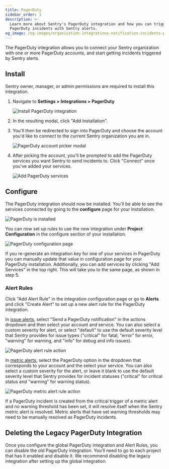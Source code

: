 ```yaml
---
title: PagerDuty
sidebar_order: 1
description: >-
  Learn more about Sentry's PagerDuty integration and how you can trigger
  PagerDuty incidents with Sentry alerts.
og_image: /og-images/organization-integrations-notification-incidents-pagerduty.png
---
```


The PagerDuty integration allows you to connect your Sentry organization with one or more PagerDuty accounts, and start getting incidents triggered by Sentry alerts.

## Install

<Alert>

Sentry owner, manager, or admin permissions are required to install this integration.

</Alert>

1. Navigate to **Settings > Integrations > PagerDuty**

   ![Install PagerDuty integration](./img/pagerduty-overview.png)

2. In the resulting modal, click "Add Installation".

3. You'll then be redirected to sign into PagerDuty and choose the account you'd like to connect to the current Sentry organization you are in.

   ![PagerDuty account picker modal](./img/pd_account_picker.png)

4. After picking the account, you'll be prompted to add the PagerDuty services you want Sentry to send incidents to. Click "Connect" once you've added your services.

   ![Add PagerDuty services](./img/pd_add_services.png)

## Configure

The PagerDuty integration should now be installed. You'll be able to see the services connected by going to the **configure** page for your installation.

![PagerDuty is installed](./img/pd_installed.png)

You can now set up rules to use the new integration under **Project Configuration** in the configure section of your installation.

![PagerDuty configuration page](./img/pd_org_configuration.png)

If you re-generate an integration key for one of your services in PagerDuty you can manually update that value in configuration page for your PagerDuty installation. Additionally, you can add services by clicking "Add Services" in the top right. This will take you to the same page, as shown in step 5.

### Alert Rules

Click "Add Alert Rule" in the integration configuration page or go to **Alerts** and click "Create Alert" to set up a new alert rule for the PagerDuty integration.

In [issue alerts](/product/alerts/alert-types/#issue-alerts), select "Send a PagerDuty notification" in the actions dropdown and then select your account and service. You can also select a custom severity for alert, or select "default" to use the default severity level that Sentry provides for issue types ("critical" for fatal, "error" for error, "warning" for warning, and "info" for debug and info issues).

![PagerDuty alert rule action](./img/pd_alert_rule.png)

In [metric alerts](/product/alerts/alert-types/#metric-alerts), select the PagerDuty option in the dropdown that corresponds to your account and the select your service. You can also select a custom severity for the alert, or leave it blank to use the default severity level that Sentry provides for incident statuses ("critical" for critical status and "warning" for warning status).

![PagerDuty metric alert rule action](./img/pd_metric_alert_rule.png)

If a PagerDuty incident is created from the critical trigger of a metric alert and no warning threshold has been set, it will resolve itself when the Sentry metric alert is resolved. Metric alerts that have set warning thresholds may need to be manually resolved as PagerDuty incidents.

## Deleting the Legacy PagerDuty Integration

Once you configure the global PagerDuty integration and Alert Rules, you can disable the old PagerDuty integration. You’ll need to go to each project that has it enabled and disable it. We recommend disabling the legacy integration after setting up the global integration.
